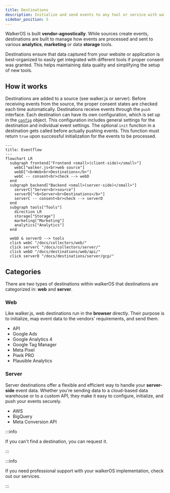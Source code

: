 ```yaml
---
title: Destinations
description: Initialize and send events to any tool or service with walkerOS
sidebar_position: 5
---
```



WalkerOS is built **vendor-agnostically**.
While&nbsp;<Link to="/docs/sources">sources</Link> create events, destinations
are built to manage how events are processed and sent to various **analytics**,
**marketing** or data **storage** tools.

Destinations ensure that data captured from your website or application is
best-organized to easily get integrated with different tools if proper consent
was granted. This helps maintaining data quality and simplifying the setup of
new tools.

## How it works

Destinations are added to a source
(see&nbsp;<Link to="/docs/collectors/web/commands#destination">walker.js</Link>
or&nbsp;<Link to="/docs/collectors/server/commands#destination">server</Link>).
Before receiving events from the source, the proper consent states are checked
each time automatically. Destinations receive events through the `push`
interface. Each destination can have its own configuration, which is set up in
the [`config`](/docs/destinations/event_mapping#example) object. This
configuration includes general settings for the destination and individual event
settings. The optional `init` function in a destination gets called before
actually pushing events. This function must return `true` upon successful
initialization for the events to be processed.

```mermaid
---
title: Eventflow
---
flowchart LR
  subgraph frontend["Frontend <small>(client-side)</small>"]
    webC["walker.js<br>web source"]
    webD["<b>Web<br>Destinations</b>"]
    webC -- consent<br>check --> webD
  end
  subgraph backend["Backend <small>(server-side)</small>"]
    serverC["Server<br>source"]
    serverD["<b>Server<br>Destinations</b>"]
    serverC -- consent<br>check --> serverD
  end
  subgraph tools["Tools"]
    direction LR
    storage["Storage"]
    marketing["Marketing"]
    analytics["Analytics"]
  end

  webD & serverD --> tools
  click webC "/docs/collectors/web/"
  click serverC "/docs/collectors/server/"
  click webD "/docs/destinations/web/api/"
  click serverD "/docs/destinations/server/gcp/"
```

## Categories

There are two types of destinations within walkerOS that destinations are
categorized in: **web** and **server**.

### Web

Like&nbsp;<Link to="/docs/collectors/web">walker.js</Link>, web
destinations run in the **browser** directly. Their purpose is to initialize,
map event data to the vendors' requirements, and send them.

- <Link to="/docs/destinations/web/api">API</Link>
- <Link to="/docs/destinations/web/google_ads">Google Ads</Link>
- <Link to="/docs/destinations/web/ga4">Google Analytics 4</Link>
- <Link to="/docs/destinations/web/gtm">Google Tag Manager</Link>
- <Link to="/docs/destinations/web/meta">Meta Pixel</Link>
- <Link to="/docs/destinations/web/piwikpro">Piwik PRO</Link>
- <Link to="/docs/destinations/web/plausible">Plausible Analytics</Link>

### Server

Server destinations offer a flexible and efficient way to handle your
**server-side** event data. Whether you're sending data to a cloud-based data
warehouse or to a custom API, they make it easy to configure, initialize, and
push your events securely.

- <Link to="/docs/destinations/server/aws">AWS</Link>
- <Link to="/docs/destinations/server/gcp">BigQuery</Link>
- <Link to="/docs/destinations/server/meta">Meta Conversion API</Link>

:::info

If you can't find a destination, you
can&nbsp;<Link to="https://github.com/elbwalker/walkerOS/issues/new?assignees=&labels=&template=feature_request.md&title=">request
it</Link>.

:::

:::info

If you need professional support with your walkerOS implementation, check out
our&nbsp;<Link to="/services">services</Link>.

:::
